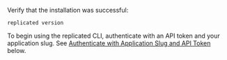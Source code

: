 Verify that the installation was successful:

  ```
  replicated version
  ```

To begin using the replicated CLI, authenticate with an API token and your application slug. See [Authenticate with Application Slug and API Token](#auth) below.  